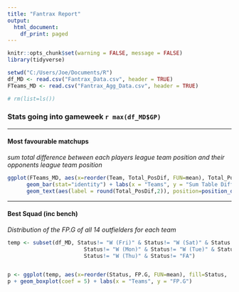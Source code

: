 ---
title: "Fantrax Report"
output:
  html_document:
    df_print: paged
---

```{r, echo = FALSE, message=FALSE}
knitr::opts_chunk$set(warning = FALSE, message = FALSE) 
library(tidyverse)

setwd("C:/Users/Joe/Documents/R")
df_MD <- read.csv("Fantrax_Data.csv", header = TRUE)
FTeams_MD <- read.csv("Fantrax_Agg_Data.csv", header = TRUE)

# rm(list=ls())
```

### Stats going into gameweek `r max(df_MD$GP)` 
***
#### Most favourable matchups
*sum total difference between each players league team position and their opponents league team position*

```{r, echo = FALSE, fig.height = 6, fig.width = 10}

ggplot(FTeams_MD, aes(x=reorder(Team, Total_PosDif, FUN=mean), Total_PosDif, fill=Team)) +
      geom_bar(stat="identity") + labs(x = "Teams", y = "Sum Table Difference") +
      geom_text(aes(label = round(Total_PosDif,2)), position=position_dodge(width=0.9), vjust=-0.25)
```

***
#### Best Squad (inc bench)
*Distribution of the FP.G of all 14 outfielders for each team*

```{r, echo = FALSE, fig.height = 6, fig.width = 10}

temp <- subset(df_MD, Status!= "W (Fri)" & Status!= "W (Sat)" & Status!= "W (Sun)" & 
                        Status!= "W (Mon)" & Status!= "W (Tue)" & Status!= "W (Wed)" &
                        Status!= "W (Thu)" & Status!= "FA")


p <- ggplot(temp, aes(x=reorder(Status, FP.G, FUN=mean), fill=Status,  y=FP.G))
p + geom_boxplot(coef = 5) + labs(x = "Teams", y = "FP.G")

```
